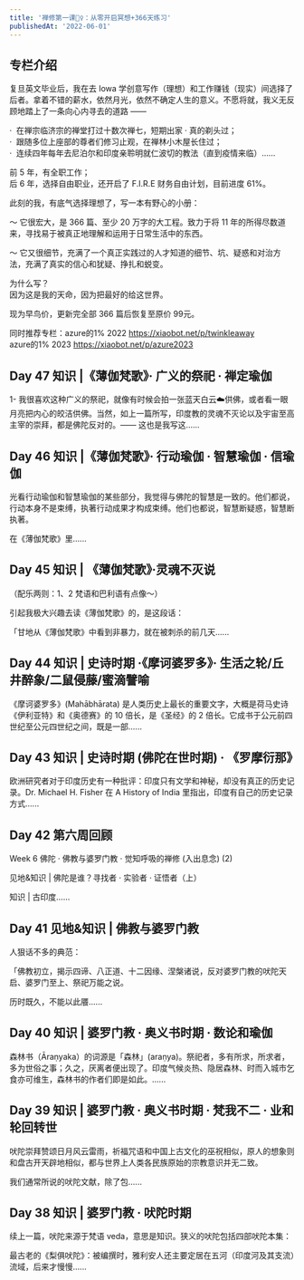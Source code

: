 ```yaml
---
title: '禅修第一课🧘‍♀️：从零开启冥想+366天练习'
publishedAt: '2022-06-01'
---
```


## 专栏介绍

复旦英文毕业后，我在去 Iowa 学创意写作（理想）和工作赚钱（现实）间选择了后者。拿着不错的薪水，依然月光，依然不确定人生的意义。不愿将就，我义无反顾地踏上了一条向心内寻去的道路 ——  
  
·  在禅宗临济宗的禅堂打过十数次禅七，短期出家 · 真的剃头过；  
·  跟随多位上座部的尊者们修习止观，在禅林小木屋长住过；  
·  连续四年每年去尼泊尔和印度亲聆明就仁波切的教法（直到疫情来临）……  
  
前 5 年，有全职工作；  
后 6 年，选择自由职业，还开启了 F.I.R.E 财务自由计划，目前进度 61%。  
  
此刻的我，有底气选择理想了，写一本有野心的小册：  
  
～ 它很宏大，是 366 篇、至少 20 万字的大工程。致力于将 11 年的所得尽数道来，寻找易于被真正地理解和运用于日常生活中的东西。  
  
～ 它又很细节，充满了一个真正实践过的人才知道的细节、坑、疑惑和对治方法，充满了真实的信心和犹疑、挣扎和蜕变。  
  
为什么写？  
因为这是我的天命，因为把最好的给这世界。  
  
现为早鸟价，更新完全部 366 篇后恢复至原价 99元。  
  
同时推荐专栏：azure的1% 2022 https://xiaobot.net/p/twinkleaway  
azure的1% 2023 https://xiaobot.net/p/azure2023

## Day 47 知识 |《薄伽梵歌》· 广义的祭祀 · 禅定瑜伽
1- 我很喜欢这种广义的祭祀，就像有时候会拍一张蓝天白云☁️供佛，或者看一眼月亮把内心的皎洁供佛。当然，如上一篇所写，印度教的灵魂不灭论以及宇宙至高主宰的崇拜，都是佛陀反对的。—— 这也是我写这......

## Day 46 知识 |《薄伽梵歌》· 行动瑜伽 · 智慧瑜伽 · 信瑜伽
光看行动瑜伽和智慧瑜伽的某些部分，我觉得与佛陀的智慧是一致的。他们都说，行动本身不是束缚，执著行动成果才构成束缚。他们也都说，智慧断疑惑，智慧断执著。

在《薄伽梵歌》里......

## Day 45 知识 | 《薄伽梵歌》·灵魂不灭说
（配乐两则：1、2 梵语和巴利语有点像～）

引起我极大兴趣去读《薄伽梵歌》的，是这段话：

「甘地从《薄伽梵歌》中看到非暴力，就在被刺杀的前几天......

## Day 44 知识 | 史诗时期 ·《摩诃婆罗多》· 生活之轮/丘井醉象/二鼠侵藤/蜜滴譬喻
《摩诃婆罗多》(Mahābhārata) 是人类历史上最长的重要文字，大概是荷马史诗《伊利亚特》和《奥德赛》的 10 倍长，是《圣经》的 2 倍长。它成书于公元前四世纪至公元四世纪之间，既是一部......

## Day 43 知识 | 史诗时期 (佛陀在世时期) · 《罗摩衍那》
欧洲研究者对于印度历史有一种批评：印度只有文学和神秘，却没有真正的历史记录。Dr. Michael H. Fisher 在 A History of India 里指出，印度有自己的历史记录方式......

## Day 42  第六周回顾
Week 6 佛陀 · 佛教与婆罗门教 · 觉知呼吸的禅修 (入出息念) (2)

见地&知识 | 佛陀是谁？寻找者 · 实验者 · 证悟者（上）

知识 | 古印度......

## Day 41 见地&amp;知识 | 佛教与婆罗门教
人狠话不多的典范：

「佛教初立，揭示四谛、八正道、十二因缘、涅槃诸说，反对婆罗门教的吠陀天启、婆罗门至上、祭祀万能之说。

历时既久，不能以此餍......

## Day 40 知识 | 婆罗门教 · 奥义书时期 · 数论和瑜伽
森林书（Āraṇyaka）的词源是「森林」(araṇya)。祭祀者，多有所求，所求者，多为世俗之事；久之，厌离者便出现了。印度气候炎热、隐居森林、时而入城市乞食亦可维生，森林书的作者们即是如此。......

## Day 39 知识 | 婆罗门教 · 奥义书时期 · 梵我不二 · 业和轮回转世
吠陀崇拜赞颂日月风云雷雨，祈福咒语和中国上古文化的巫祝相似，原人的想象则和盘古开天辟地相似，都与世界上人类各民族原始的宗教意识并无二致。

我们通常所说的吠陀文献，除了包......

## Day 38 知识 | 婆罗门教 · 吠陀时期
续上一篇，吠陀来源于梵语 veda，意思是知识。狭义的吠陀包括四部吠陀本集：

最古老的《梨俱吠陀》：被编撰时，雅利安人还主要定居在五河（印度河及其支流）流域，后来才慢慢......

